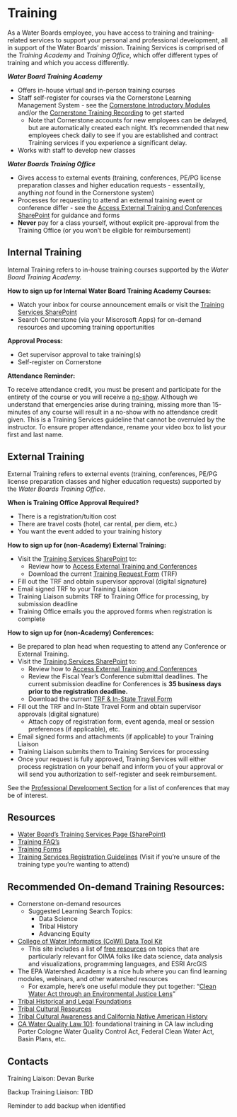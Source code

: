 # Training

As a Water Boards employee, you have access to training and training-related services to support your personal and professional development, all in support of the Water Boards' mission. Training Services is comprised of the *Training Academy* and *Training Office*, which offer different types of training and which you access differently.

***Water Board Training Academy***

-   Offers in-house virtual and in-person training courses
-   Staff self-register for courses via the Cornerstone Learning Management System - see the [Cornerstone Introductory Modules](https://cawaterboards.sharepoint.com/Training/SitePages/Cornerstone-Introductory-Modules.aspx) and/or the [Cornerstone Training Recording](https://cawaterboards.sharepoint.com/:v:/r/Training/Documents/Training%20Corner%20Newsletters/Cornerstone%20Training%20Video.mp4?csf=1&web=1&e=YtjuDO) to get started
    -   Note that Cornerstone accounts for new employees can be delayed, but are automatically created each night. It's recommended that new employees check daily to see if you are established and contract Training services if you experience a significant delay.
-   Works with staff to develop new classes

***Water Boards Training Office***

-   Gives ​​​​​​access to external events (training, conferences, PE/PG license preparation classes and higher education requests - essentailly, anything *not* found in the Cornerstone system)
-   Processes for requesting to attend an external training event or conference differ - see the [Access External Training and Conferences SharePoint](https://cawaterboards.sharepoint.com/Training/SitePages/Access-External-Training-and-Conferences.aspx) for guidance and forms
-   **Never** pay for a class yourself, without explicit pre-approval from the Training Office (or you won't be eligible for reimbursement)

## Internal Training

Internal Training refers to in-house training courses supported by the *Water Board Training Academy.*

**How to sign up for Internal Water Board Training Academy Courses:**

-   Watch your inbox for course announcement emails or visit the [Training Services SharePoint](https://cawaterboards.sharepoint.com/Training/SitePages/Home.aspx)
-   Search Cornerstone (via your Miscrosoft Apps) for on-demand resources and upcoming training opportunities

**Approval Process:**

-   Get supervisor approval to take training(s)
-   Self-register on Cornerstone

**Attendance Reminder:**

To receive attendance credit, you must be present and participate for the entirety of the course or you will receive a [no-show](https://cawaterboards.sharepoint.com/Training/SitePages/Training-Services-Registration-Guidelines.aspx#training-services-no-show-guidelines "https://cawaterboards.sharepoint.com/Training/SitePages/Training-Services-Registration-Guidelines.aspx#training-services-no-show-guidelines"). Although we understand that emergencies arise during training, missing more than 15-minutes of any course will result in a no-show with no attendance credit given. This is a Training Services guideline that cannot be overruled by the instructor. To ensure proper attendance, rename your video box to list your first and last name. 

## External Training

External Training refers to external events (training, conferences, PE/PG license preparation classes and higher education requests) supported by the *Water Boards Training Office*.

**When is Training Office Approval Required?**

-   There is a registration/tuition cost
-   There are travel costs (hotel, car rental, per diem, etc.)
-   You want the event added to your training history 

**How to sign up for (non-Academy) External Training:**

-   Visit the [Training Services SharePoint](https://cawaterboards.sharepoint.com/Training/SitePages/Home.aspx) to:
    -   Review how to [Access External Training and Conferences](https://cawaterboards.sharepoint.com/Training/SitePages/Access-External-Training-and-Conferences.aspx)
    -   Download the current [Training Request Form](https://cawaterboards.sharepoint.com/Training/SitePages/Forms.aspx) (TRF)
-   Fill out the TRF and obtain supervisor approval (digital signature)​
-   Email signed TRF to your Training Liaison
-   Training Liaison submits TRF to Training Office for processing, by submission deadline
-   Training Office emails you the approved forms when registration is complete

**How to sign up for (non-Academy) Conferences:**

-   Be prepared to plan head when requesting to attend any Conference or External Training.
-   Visit the [Training Services SharePoint](https://cawaterboards.sharepoint.com/Training/SitePages/Home.aspx) to:
    -   Review how to [Access External Training and Conferences](https://cawaterboards.sharepoint.com/Training/SitePages/Access-External-Training-and-Conferences.aspx)
    -   Review the Fiscal Year's Conference submittal deadlines. The current submission deadline for Conferences is **35 business days prior to the registration deadline.**
    -   Download the current [TRF & In-State Travel Form](https://cawaterboards.sharepoint.com/Training/SitePages/Forms.aspx)
-   Fill out the TRF and In-State Travel Form and obtain supervisor approvals (digital signature)​
    -   Attach copy of registration form, event agenda, meal or session preferences (if applicable), etc.​
-   Email signed forms and attachments (if applicable) to your Training Liaison
-   Training Liaison submits them to Training Services for processing
-   Once your request is fully approved, Training Services will either process registration on your behalf and inform you of your approval or will send you authorization to self-register and seek reimbursement.

See the [Professional Development Section](https://cawaterboarddatacenter.github.io/swamp-manual/development.html) for a list of conferences that may be of interest.

## Resources

-   [Water Board's Training Services Page (SharePoint)](https://cawaterboards.sharepoint.com/Training/SitePages/Home.aspx) 
-   [Training FAQ's](https://cawaterboards.sharepoint.com/Training/SitePages/FAQ.aspx) 
-   [Training Forms](https://cawaterboards.sharepoint.com/Training/SitePages/Forms.aspx) 
-   [Training Services Registration Guidelines](https://cawaterboards.sharepoint.com/Training/SitePages/Training-Services-Registration-Guidelines.aspx#training-services-registration-guidelines) (Visit if you're unsure of the training type you're wanting to attend)

## Recommended On-demand Training Resources:

-   Cornerstone on-demand resources
    -   Suggested Learning Search Topics:
        -   Data Science
        -   Tribal History
        -   Advancing Equity
-   [College of Water Informatics (CoWI) Data Tool Kit](https://www.waterboards.ca.gov/resources/oima/cowi/data_training.html)
    -   This site includes a list of [free resources](https://www.waterboards.ca.gov/resources/oima/cowi/data_training.html#data_science) on topics that are particularly relevant for OIMA folks like data science, data analysis and visualizations, programming languages, and ESRI ArcGIS
-   The EPA Watershed Academy is a nice hub where you can find learning modules, webinars, and other watershed resources
    -   For example, here's one useful module they put together: "[Clean Water Act through an Environmental Justice Lens](https://www.epa.gov/watershedacademy/clean-water-act-through-environmental-justice-lens-module)"
-   [Tribal Historical and Legal Foundations](https://waternet.waterboards.ca.gov/training/videos/tribal_training1.mp4)
-   [Tribal Cultural Resources](https://waternet.waterboards.ca.gov/training/videos/tribal_training2.mp4)
-   [Tribal Cultural Awareness and California Native American History](https://www.youtube.com/watch?v=PttFI1WvTTY)
-   [CA Water Quality Law 101](https://waternet.waterboards.ca.gov/wndata/videos/wq_law_101/wqlaw.mp4): foundational training in CA law including Porter Cologne Water Quality Control Act, Federal Clean Water Act, Basin Plans, etc.  

## **Contacts**

Training Liaison: Devan Burke

Backup Training Liaison: TBD

::: callout-note
Reminder to add backup when identified
:::
